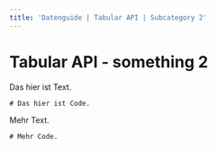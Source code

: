 ```yaml
---
title: 'Datenguide | Tabular API | Subcategory 2'
---
```



<DefaultLayout meta={frontmatter}>
<BodyText>

# Tabular API - something 2

Das hier ist Text.

```
# Das hier ist Code.
```

Mehr Text.

```
# Mehr Code.
```

</BodyText>
</DefaultLayout>
